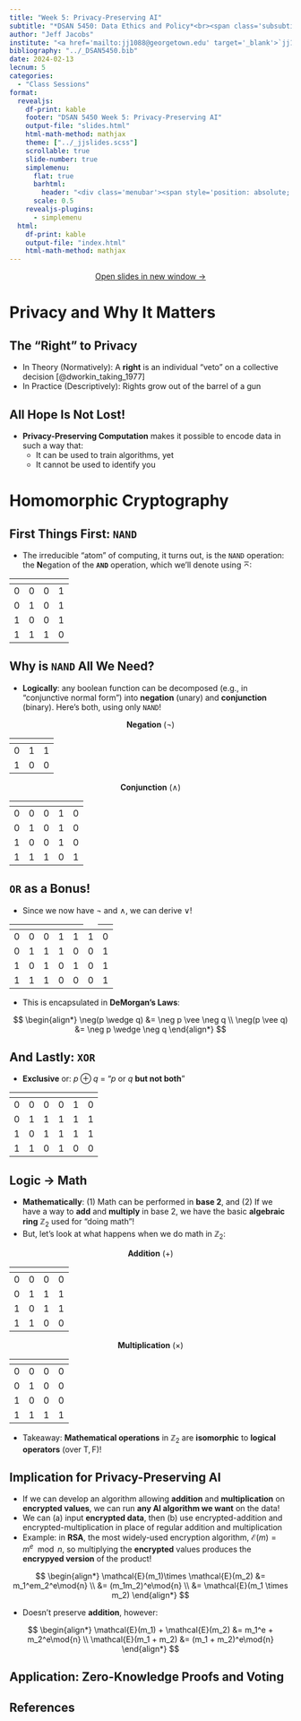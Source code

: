 ```yaml
---
title: "Week 5: Privacy-Preserving AI"
subtitle: "*DSAN 5450: Data Ethics and Policy*<br><span class='subsubtitle'>Spring 2024, Georgetown University</span>"
author: "Jeff Jacobs"
institute: "<a href='mailto:jj1088@georgetown.edu' target='_blank'>`jj1088@georgetown.edu`</a>"
bibliography: "../_DSAN5450.bib"
date: 2024-02-13
lecnum: 5
categories:
  - "Class Sessions"
format:
  revealjs:
    df-print: kable
    footer: "DSAN 5450 Week 5: Privacy-Preserving AI"
    output-file: "slides.html"
    html-math-method: mathjax
    theme: ["../_jjslides.scss"]
    scrollable: true
    slide-number: true
    simplemenu:
      flat: true
      barhtml:
        header: "<div class='menubar'><span style='position: absolute; left: 8; padding-left: 8px;'><a href='./index.html'>&larr; Return to Notes</a></span><ul class='menu'></ul></div>"
      scale: 0.5
    revealjs-plugins:
      - simplemenu
  html:
    df-print: kable
    output-file: "index.html"
    html-math-method: mathjax
---
```


::: {.content-visible unless-format="revealjs"}

<center>
<a class="h2" href="./slides.html" target="_blank">Open slides in new window &rarr;</a>
</center>

:::

# Privacy and Why It Matters {data-stack-name="Overview"}

## The "Right" to Privacy

* In Theory (Normatively): A **right** is an individual "veto" on a collective decision [@dworkin_taking_1977]
* In Practice (Descriptively): Rights grow out of the barrel of a gun

## All Hope Is Not Lost!

* **Privacy-Preserving Computation** makes it possible to encode data in such a way that:
  * It can be used to train algorithms, yet
  * It cannot be used to identify you

# Homomorphic Cryptography

## First Things First: `NAND`

* The irreducible "atom" of computing, it turns out, is the `NAND` operation: the **N**egation of the **`AND`** operation, which we'll denote using [$\barwedge$]{.cb3}:

```{=html}
<table class='centered-table'>
<thead>
<tr>
  <th><span data-qmd="$p$"></span></th>
  <th><span data-qmd="$q$"></span></th>
  <th><span data-qmd="$p \wedge q$"></span></th>
  <th class='cb3a-bg'><span data-qmd="$p \barwedge q$"></span></th>
</tr>
</thead>
<tbody>
<tr>
  <td>0</td>
  <td>0</td>
  <td>0</td>
  <td class='cb3a-bg'>1</td>
</tr>
<tr>
  <td>0</td>
  <td>1</td>
  <td>0</td>
  <td class='cb3a-bg'>1</td>
</tr>
<tr>
  <td>1</td>
  <td>0</td>
  <td>0</td>
  <td class='cb3a-bg'>1</td>
</tr>
<tr>
  <td>1</td>
  <td>1</td>
  <td>1</td>
  <td class='cb3a-bg'>0</td>
</tr>
</tbody>
</table>
```

## Why is `NAND` All We Need? {.smaller}

* **Logically**: any boolean function can be decomposed (e.g., in "conjunctive normal form") into [**negation**]{.cb1} (unary) and [**conjunction**]{.cb2} (binary). Here's both, using only `NAND`!

::: {layout="[1,1]" layout-align="center"}

::: {#negation}

<center class='center-head'>
**Negation** ($\neg$)
</center>

```{=html}
<center>
<table class='centered-table'>
<thead>
<tr>
  <th><span data-qmd="$p$"></span></th>
  <th class='cb1a-bg'><span data-qmd="$\neg p$"></span></th>
  <th class='cb3a-bg'><span data-qmd="$p \barwedge p$"></span></th>
</tr>
</thead>
<tbody>
<tr>
  <td>0</td>
  <td class='cb1a-bg'>1</td>
  <td class='cb3a-bg'>1</td>
</tr>
<tr>
  <td>1</td>
  <td class='cb1a-bg'>0</td>
  <td class='cb3a-bg'>0</td>
</tr>
</tbody>
</table>
</center>
```

:::
::: {#conjunction}
<center class='center-head'>
**Conjunction** ($\wedge$)
</center>

```{=html}
<table class='centered-table'>
<thead>
<tr>
  <th><span data-qmd="$p$"></span></th>
  <th><span data-qmd="$q$"></span></th>
  <th class='cb2a-bg'><span data-qmd="$p \wedge q$"></span></th>
  <th><span data-qmd="$p \barwedge q$"></span></th>
  <th class='cb3a-bg'><span data-qmd="$\left(p \barwedge q\right) \barwedge \left(p \barwedge q\right)$"></span></th>
</tr>
</thead>
<tbody>
<tr>
  <td>0</td>
  <td>0</td>
  <td class='cb2a-bg'>0</td>
  <td>1</td>
  <td class='cb3a-bg'>0</td>
</tr>
<tr>
  <td>0</td>
  <td>1</td>
  <td class='cb2a-bg'>0</td>
  <td>1</td>
  <td class='cb3a-bg'>0</td>
</tr>
<tr>
  <td>1</td>
  <td>0</td>
  <td class='cb2a-bg'>0</td>
  <td>1</td>
  <td class='cb3a-bg'>0</td>
</tr>
<tr>
  <td>1</td>
  <td>1</td>
  <td class='cb2a-bg'>1</td>
  <td>0</td>
  <td class='cb3a-bg'>1</td>
</tr>
</tbody>
</table>
```

:::

:::

## `OR` as a Bonus! {.smaller .crunch-title}

* Since we now have $\neg$ and $\wedge$, we can derive $\vee$!

```{=html}
<table class='centered-table'>
<thead>
<tr>
  <th><span data-qmd="$p$"></span></th>
  <th><span data-qmd="$q$"></span></th>
  <th class='cb2a-bg'><span data-qmd="$p \vee q$"></span></th>
  <th><span data-qmd="$\neg p$"></span></th>
  <th><span data-qmd="$\neg q$"></span></th>
  <td><span data-qmd="$\neg p \wedge \neg q$"></span></td>
  <th class='cb3a-bg'><span data-qmd="$\neg\left(\neg p \wedge \neg q\right)$"></span></th>
</tr>
</thead>
<tbody>
<tr>
  <td>0</td>
  <td>0</td>
  <td class='cb2a-bg'>0</td>
  <td>1</td>
  <td>1</td>
  <td>1</td>
  <td class='cb3a-bg'>0</td>
</tr>
<tr>
  <td>0</td>
  <td>1</td>
  <td class='cb2a-bg'>1</td>
  <td>1</td>
  <td>0</td>
  <td>0</td>
  <td class='cb3a-bg'>1</td>
</tr>
<tr>
  <td>1</td>
  <td>0</td>
  <td class='cb2a-bg'>1</td>
  <td>0</td>
  <td>1</td>
  <td>0</td>
  <td class='cb3a-bg'>1</td>
</tr>
<tr>
  <td>1</td>
  <td>1</td>
  <td class='cb2a-bg'>1</td>
  <td>0</td>
  <td>0</td>
  <td>0</td>
  <td class='cb3a-bg'>1</td>
</tr>
</tbody>
</table>
```
* This is encapsulated in **DeMorgan's Laws**:

$$
\begin{align*}
\neg(p \wedge q) &= \neg p \vee \neg q \\
\neg(p \vee q) &= \neg p \wedge \neg q
\end{align*}
$$

## And Lastly: `XOR`

* **Exclusive** or: $p \oplus q$ = "$p$ or $q$ **but not both**"

```{=html}
<table class='centered-table'>
<thead>
<tr>
  <th><span data-qmd="$p$"></span></th>
  <th><span data-qmd="$q$"></span></th>
  <th class='cb2a-bg'><span data-qmd="$p \oplus q$"></span></th>
  <th><span data-qmd="$p \vee q$"></span></th>
  <th><span data-qmd="$\neg(p \wedge q)$"></span></th>
  <th class='cb3a-bg'><span data-qmd="$\left(p \vee q) \wedge \neg (p \wedge q\right)$"></span></th>
</tr>
</thead>
<tbody>
<tr>
  <td>0</td>
  <td>0</td>
  <td class='cb2a-bg'>0</td>
  <td>0</td>
  <td>1</td>
  <td class='cb3a-bg'>0</td>
</tr>
<tr>
  <td>0</td>
  <td>1</td>
  <td class='cb2a-bg'>1</td>
  <td>1</td>
  <td>1</td>
  <td class='cb3a-bg'>1</td>
</tr>
<tr>
  <td>1</td>
  <td>0</td>
  <td class='cb2a-bg'>1</td>
  <td>1</td>
  <td>1</td>
  <td class='cb3a-bg'>1</td>
</tr>
<tr>
  <td>1</td>
  <td>1</td>
  <td class='cb2a-bg'>0</td>
  <td>1</td>
  <td>0</td>
  <td class='cb3a-bg'>0</td>
</tr>
</tbody>
</table>
```

## Logic $\rightarrow$ Math {.smaller .crunch-title}

* **Mathematically**: (1) Math can be performed in **base 2**, and (2) If we have a way to [**add**]{.cb1} and [**multiply**]{.cb2} in base 2, we have the basic **algebraic ring** $\mathbb{Z}_2$ used for "doing math"!
* But, let's look at what happens when we do math in $\mathbb{Z}_2$:

::: {layout="[1,1]"}
::: {#addition}

<center class='center-head'>
**Addition** ($+$)
</center>

```{=html}
<center>
<table class='centered-table'>
<thead>
<tr>
  <th><span data-qmd="$x$"></span></th>
  <th><span data-qmd="$y$"></span></th>
  <th class='cb1a-bg'><span data-qmd="$x +_{\mathbb{Z}_2} y$"></span></th>
  <th class='cb3a-bg'><span data-qmd="$x \oplus y$"></span></th>
</tr>
</thead>
<tbody>
<tr>
  <td>0</td>
  <td>0</td>
  <td class='cb1a-bg'>0</td>
  <td class='cb3a-bg'>0</td>
</tr>
<tr>
  <td>0</td>
  <td>1</td>
  <td class='cb1a-bg'>1</td>
  <td class='cb3a-bg'>1</td>
</tr>
<tr>
  <td>1</td>
  <td>0</td>
  <td class='cb1a-bg'>1</td>
  <td class='cb3a-bg'>1</td>
</tr>
<tr>
  <td>1</td>
  <td>1</td>
  <td class='cb1a-bg'>0</td>
  <td class='cb3a-bg'>0</td>
</tr>
</tbody>
</table>
</center>
```

:::
::: {#multiplication}

<center class='center-head'>
**Multiplication** ($\times$)
</center>

```{=html}
<center>
<table class='centered-table'>
<thead>
<tr>
  <th><span data-qmd="$x$"></span></th>
  <th><span data-qmd="$y$"></span></th>
  <th class='cb2a-bg'><span data-qmd="$x \times_{\mathbb{Z}_2} y$"></span></th>
  <th class='cb3a-bg'><span data-qmd="$x \wedge y$"></span></th>
</tr>
</thead>
<tbody>
<tr>
  <td>0</td>
  <td>0</td>
  <td class='cb2a-bg'>0</td>
  <td class='cb3a-bg'>0</td>
</tr>
<tr>
  <td>0</td>
  <td>1</td>
  <td class='cb2a-bg'>0</td>
  <td class='cb3a-bg'>0</td>
</tr>
<tr>
  <td>1</td>
  <td>0</td>
  <td class='cb2a-bg'>0</td>
  <td class='cb3a-bg'>0</td>
</tr>
<tr>
  <td>1</td>
  <td>1</td>
  <td class='cb2a-bg'>1</td>
  <td class='cb3a-bg'>1</td>
</tr>
</tbody>
</table>
</center>
```

:::
:::

* Takeaway: **Mathematical operations** in $\mathbb{Z}_2$ are **isomorphic** to **logical operators** (over $\text{T}, \text{F}$)!

## Implication for Privacy-Preserving AI {.smaller .crunch-math}

* If we can develop an algorithm allowing **addition** and **multiplication** on **encrypted values**, we can run **any AI algorithm we want** on the data!
* We can (a) input **encrypted data**, then (b) use encrypted-addition and encrypted-multiplication in place of regular addition and multiplication
* Example: in **RSA**, the most widely-used encryption algorithm, $\mathcal{E}(m) = m^e\mod{n}$, so multiplying the **encrypted** values produces the **encrypyed version** of the product!

$$
\begin{align*}
\mathcal{E}(m_1)\times \mathcal{E}(m_2) &= m_1^em_2^e\mod{n} \\
&= (m_1m_2)^e\mod{n} \\
&= \mathcal{E}(m_1 \times m_2)
\end{align*}
$$

* Doesn't preserve **addition**, however:

$$
\begin{align*}
\mathcal{E}(m_1) + \mathcal{E}(m_2) &= m_1^e + m_2^e\mod{n} \\
\mathcal{E}(m_1 + m_2) &= (m_1 + m_2)^e\mod{n}
\end{align*}
$$

## Application: Zero-Knowledge Proofs and Voting



## References

::: {#refs}
:::

